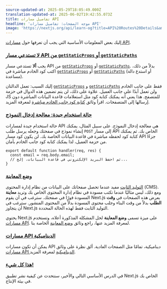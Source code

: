 ```yaml
---
source-updated-at: 2025-05-29T18:05:49.000Z
translation-updated-at: 2025-06-02T19:42:55.073Z
title: تفاصيل مسارات API
headline: 'موجه الصفحات: تفاصيل مسارات API'
image: 'https://nextjs.org/api/learn-og?title=API%20Routes%20Details&amp;chapter=40'
---
```


إليك بعض المعلومات الأساسية التي يجب أن تعرفها حول [مسارات API](/docs/api-routes/introduction).

### [لا تستدعي مسار API من `getStaticProps` أو `getStaticPaths`](#do-not-fetch-an-api-route-from-getstaticprops-or-getstaticpaths)

يجب **ألا** تستدعي مسار API من [`getStaticProps`](/docs/basic-features/data-fetching#getstaticprops-static-generation) أو [`getStaticPaths`](/docs/basic-features/data-fetching#getstaticpaths-static-generation). بدلاً من ذلك، اكتب كود الخادم مباشرة في [`getStaticProps`](/docs/basic-features/data-fetching#getstaticprops-static-generation) أو [`getStaticPaths`](/docs/basic-features/data-fetching#getstaticpaths-static-generation) (أو استدع دالة مساعدة).

إليك السبب: تعمل الدالتان [`getStaticProps`](/docs/basic-features/data-fetching#getstaticprops-static-generation) و [`getStaticPaths`](/docs/basic-features/data-fetching#getstaticpaths-static-generation) فقط على جانب الخادم ولن تعمل أبدًا على جانب العميل. علاوة على ذلك، لن يتم تضمين هذه الدوال في حزمة JS للمتصفح. هذا يعني أنه يمكنك كتابة كود مثل استعلامات قاعدة البيانات المباشرة دون إرسالها إلى المتصفحات. اقرأ وثائق [كتابة كود جانب الخادم مباشرة](/docs/basic-features/data-fetching/get-static-props#write-server-side-code-directly) لمعرفة المزيد.

### [حالة استخدام جيدة: معالجة إدخال النموذج](#a-good-use-case-handling-form-input)

حالة استخدام جيدة لمسارات API هي معالجة إدخال النموذج. على سبيل المثال، يمكنك إنشاء نموذج في صفحتك وجعله يرسل طلب `POST` إلى مسار API الخاص بك. ثم يمكنك كتابة كود لحفظه مباشرة في قاعدة البيانات الخاصة بك. لن يكون كود مسار API جزءًا من حزمة العميل، لذا يمكنك كتابة كود جانب الخادم بأمان.

```
export default function handler(req, res) {
  const email = req.body.email;
  // ثم احفظ البريد الإلكتروني في قاعدة البيانات، إلخ...
}
```

### [وضع المعاينة](#preview-mode)

[التوليد الثابت](/docs/basic-features/pages#static-generation-recommended) مفيد عندما تحصل صفحاتك على البيانات من نظام إدارة المحتوى (CMS). ومع ذلك، ليس مثاليًا عندما تكتب مسودة في نظام إدارة المحتوى الخاص بك وتريد **معاينة** المسودة فورًا في صفحتك. سترغب في أن يقوم Next.js بعرض هذه الصفحات في **وقت الطلب** بدلاً من وقت البناء وجلب محتوى المسودة بدلاً من المحتوى المنشور. سترغب في أن يتجاوز Next.js التوليد الثابت فقط لهذه الحالة المحددة.

يحتوي Next.js على ميزة تسمى **وضع المعاينة** لحل المشكلة المذكورة أعلاه، وتستخدم [مسارات API](/docs/api-routes/introduction). لمعرفة المزيد عنها، راجع وثائق [وضع المعاينة](/docs/advanced-features/preview-mode) الخاصة بنا.

### [مسارات API الديناميكية](#dynamic-api-routes)

يمكن أن تكون مسارات API ديناميكية، تمامًا مثل الصفحات العادية. ألق نظرة على وثائق [مسارات API الديناميكية](/docs/api-routes/dynamic-api-routes) لمعرفة المزيد.

### [هذا كل شيء!](#thats-it)

في الدرس الأساسي التالي والأخير، سنتحدث عن كيفية نشر تطبيق Next.js الخاص بك في بيئة الإنتاج.